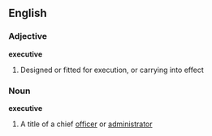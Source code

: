 ==English==

===Adjective===
'''executive'''
#Designed or fitted for execution, or carrying into effect

===Noun===
'''executive'''
#A title of a chief [[officer]] or [[administrator]]